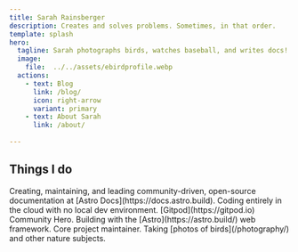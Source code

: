 ```yaml
---
title: Sarah Rainsberger
description: Creates and solves problems. Sometimes, in that order.
template: splash
hero:
  tagline: Sarah photographs birds, watches baseball, and writes docs!
  image:
    file:  ../../assets/ebirdprofile.webp
  actions:
    - text: Blog
      link: /blog/
      icon: right-arrow
      variant: primary
    - text: About Sarah
      link: /about/
      
---
```



## Things I do

<CardGrid stagger>
	<Card title="Documentation" icon="pencil">
		Creating, maintaining, and leading community-driven, open-source documentation at [Astro Docs](https://docs.astro.build).
	</Card>
	<Card title="Cloud-based development" icon="laptop">
		Coding entirely in the cloud with no local dev environment. [Gitpod](https://gitpod.io) Community Hero.
	</Card>
	<Card title="Astro" icon="rocket">
		Building with the [Astro](https://astro.build/) web framework. Core project maintainer.
	</Card>
	<Card title="Nature Photography" icon="instagram">
	Taking [photos of birds](/photography/) and other nature subjects.
	</Card>
</CardGrid>
